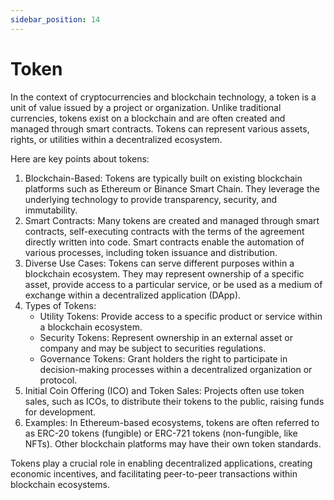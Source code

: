 ```yaml
---
sidebar_position: 14
---
```


# Token

In the context of cryptocurrencies and blockchain technology, a token is a unit of value issued by a project or organization. Unlike traditional currencies, tokens exist on a blockchain and are often created and managed through smart contracts. Tokens can represent various assets, rights, or utilities within a decentralized ecosystem.

Here are key points about tokens:

1. Blockchain-Based: Tokens are typically built on existing blockchain platforms such as Ethereum or Binance Smart Chain. They leverage the underlying technology to provide transparency, security, and immutability.
2. Smart Contracts: Many tokens are created and managed through smart contracts, self-executing contracts with the terms of the agreement directly written into code. Smart contracts enable the automation of various processes, including token issuance and distribution.
3. Diverse Use Cases: Tokens can serve different purposes within a blockchain ecosystem. They may represent ownership of a specific asset, provide access to a particular service, or be used as a medium of exchange within a decentralized application (DApp).
4. Types of Tokens:
   - Utility Tokens: Provide access to a specific product or service within a blockchain ecosystem.
   - Security Tokens: Represent ownership in an external asset or company and may be subject to securities regulations.
   - Governance Tokens: Grant holders the right to participate in decision-making processes within a decentralized organization or protocol.
5. Initial Coin Offering (ICO) and Token Sales: Projects often use token sales, such as ICOs, to distribute their tokens to the public, raising funds for development.
6. Examples: In Ethereum-based ecosystems, tokens are often referred to as ERC-20 tokens (fungible) or ERC-721 tokens (non-fungible, like NFTs). Other blockchain platforms may have their own token standards.

Tokens play a crucial role in enabling decentralized applications, creating economic incentives, and facilitating peer-to-peer transactions within blockchain ecosystems.
